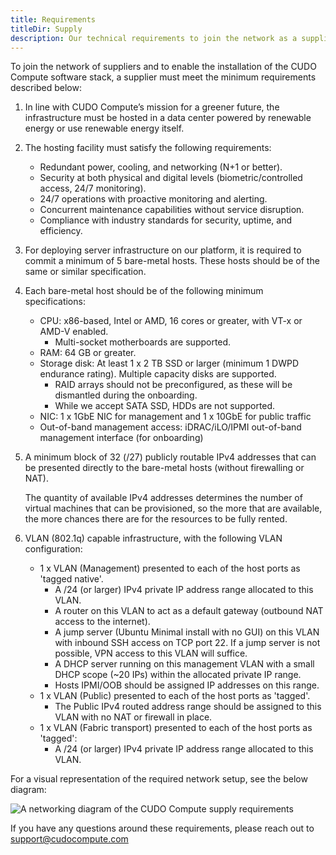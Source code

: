 ```yaml
---
title: Requirements
titleDir: Supply
description: Our technical requirements to join the network as a supplier.
---
```

To join the network of suppliers and to enable the installation of the CUDO Compute software stack, a supplier must meet the minimum requirements described below:

1. In line with CUDO Compute’s mission for a greener future, the infrastructure must be hosted in a data center powered by renewable energy or use renewable energy itself.

2. The hosting facility must satisfy the following requirements:
   - Redundant power, cooling, and networking (N+1 or better).
   - Security at both physical and digital levels (biometric/controlled access, 24/7 monitoring).
   - 24/7 operations with proactive monitoring and alerting.
   - Concurrent maintenance capabilities without service disruption.
   - Compliance with industry standards for security, uptime, and efficiency.

3. For deploying server infrastructure on our platform, it is required to commit a minimum of 5 bare-metal hosts. These hosts should be of the same or similar specification.

4. Each bare-metal host should be of the following minimum specifications:
   - CPU: x86-based, Intel or AMD, 16 cores or greater, with VT-x or AMD-V enabled.
     - Multi-socket motherboards are supported.
   - RAM: 64 GB or greater.
   - Storage disk: At least 1 x 2 TB SSD or larger (minimum 1 DWPD endurance rating). Multiple capacity disks are supported.
     - RAID arrays should not be preconfigured, as these will be dismantled during the onboarding.
     - While we accept SATA SSD, HDDs are not supported.
   - NIC: 1 x 1GbE NIC for management and 1 x 10GbE for public traffic
   - Out-of-band management access: iDRAC/iLO/IPMI out-of-band management interface (for onboarding)

5. A minimum block of 32 (/27) publicly routable IPv4 addresses that can be presented directly to the bare-metal hosts (without firewalling or NAT). <br/>

   <Note>
    The quantity of available IPv4 addresses determines the number of virtual machines that can be provisioned, so the more that are available, the more chances there are for the resources to be fully rented.
   </Note>

6. VLAN (802.1q) capable infrastructure, with the following VLAN configuration:
   - 1 x VLAN (Management) presented to each of the host ports as 'tagged native'.
      - A /24 (or larger) IPv4 private IP address range allocated to this VLAN.
      - A router on this VLAN to act as a default gateway (outbound NAT access to the internet).
      - A jump server (Ubuntu Minimal install with no GUI) on this VLAN with inbound SSH access on TCP port 22. If a jump server is not possible, VPN access to this VLAN will suffice.
      - A DHCP server running on this management VLAN with a small DHCP scope (~20 IPs) within the allocated private IP range.
      - Hosts IPMI/OOB should be assigned IP addresses on this range.
   - 1 x VLAN (Public) presented to each of the host ports as 'tagged'.
      - The Public IPv4 routed address range should be assigned to this VLAN with no NAT or firewall in place.
   - 1 x VLAN (Fabric transport) presented to each of the host ports as 'tagged':
      - A /24 (or larger) IPv4 private IP address range allocated to this VLAN.

For a visual representation of the required network setup, see the below diagram:

![A networking diagram of the CUDO Compute supply requirements](/docs/images/docs/images/supply/supply-requirements-networking-diagram.png)

If you have any questions around these requirements, please reach out to support@cudocompute.com
